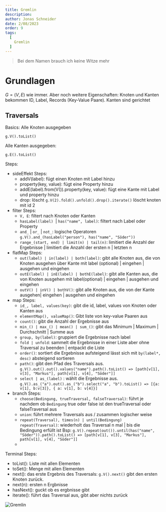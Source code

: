 ```yaml
---
title: Gremlin
description:  
author: Jonas Schneider
date: 2/08/2023
order: 9
tags:
  [
    Gremlin
  ]
---
```


> Bei dem Namen brauch ich keine Witze mehr

# Grundlagen

$G=(V,E)$ wie immer. Aber noch weitere Eigenschaften: Knoten und Kanten bekommen ID, Label, Records (Key-Value Paare). Kanten sind gerichtet

## Traversals

Basics: Alle Knoten ausgegeben

  ```gremlin
  g.V().toList()
  ```

Alle Kanten ausgegeben:

  ```gremlin
  g.E().toList()
  ```

Steps:
- sideEffekt Steps:
  - addV(label): fügt einen Knoten mit Label hinzu
  - property(key, value): fügt eine Property hinzu
  - addE(label).from(V()).property(key, value): fügt eine Kante mit Label und property hinzu
  - drop: löscht `g.V(2).fold().unfold().drop().iterate()` löscht knoten mit id 2
- filter Steps: 
  - `V, E`: filtert nach Knoten oder Kanten
  - `hasLabel(label) `| `has("name", label)`: filtert nach Label oder Property
  - `and_` | `or_` | `not_`: logische Operatoren `g.V().and_(hasLabel("person"), has("name", "Söder"))`
  - `range_(start, end) | limit(n) | tail(n)`: limitiert die Anzahl der Ergebnisse | limitiert die Anzahl der ersten n | letzten n  
- flatMap Steps:
  - `out(label) | in(label) | both(label)`: gibt alle Knoten aus, die von Knoten ausgehen über Kante mit label (optional) | eingehen | ausgehen und eingehen
  - `outE(label) | inE(label) | bothE(label)`: gibt alle Kanten aus, die von Knoten ausgehen mit label(optional) | eingehen | ausgehen und eingehen
  - `outV() | inV() | bothV()`: gibt alle Knoten aus, die von der Kante ausgehen| eingehen | ausgehen und eingehen
- map Steps:
  - `id_, label, values(key)`: gibt die id, label, values von Knoten oder Kanten aus
  - `elementMap(), valueMap()`: Gibt liste von key-value Paaren aus
  - `count()`: gibt die Anzahl der Ergebnisse aus
  - `min_() | max_() | mean() | sum_()`: gibt das Minimum | Maximum | Durchschnitt | Summe aus
  - `group, by(label)`: gruppiert die Ergebnisse nach label
  - `fold | unfold`: sammelt die Ergebnisse in einer Liste aber ohne Traversal zu beenden | entpackt die Liste 
  - `order()`: sortiert die Ergebnisse aufsteigend lässt sich mit `by(label*, desc)` absteigend sortieren
  - `path()`: gibt den Pfad des Traversals aus. `g.V().out().out().values("name").path().toList() => [path[v[1], v[3], "Markus"], path[v[1], v[4], "Söder"]]`
  - `select | as_(label)` : wählt die Ergebnisse aus. `g.V().as_("a").out().as_("b").select("a", "b").toList() => [{a: v[1], b:v[3]}, { a: v[1], b: v[4]}]`
- branch Steps:
  - `choose(Bedingung, trueTraversal, falseTraversal)`: führt je nachdem ob `Bedingung` true oder false ist den trueTraversal oder falseTraversal aus
  - `union`: führt mehrere Traversals aus / zusammen logischer weise
  - `repeat(Traversal), times(n) | until(Bedingung) repeat(Traversal)`: wiederholt das Traversal n mal | bis die Bedingung erfüllt ist Bsp: `g.V().repeat(out()).until(has("name", "Söder")).path().toList() => [path[v[1], v[3], "Markus"], path[v[1], v[4], "Söder"]]`
  - 

Terminal Steps:
- toList(): Liste mit allen Elementen
- toSet(): Menge mit allen Elementen
- next(): das erste Ergebnis des Traversals: `g.V().next()` gibt den ersten Knoten zurück.
- next(n): ersten n Ergbnisse
- hasNext(): guckt ob es ergbnisse gibt
- iterate(): führt das Traversal aus, gibt aber nichts zurück


![Gremlin](https://media.tenor.com/P6SnJsQZd-oAAAAC/gremlins-poster.gif)
